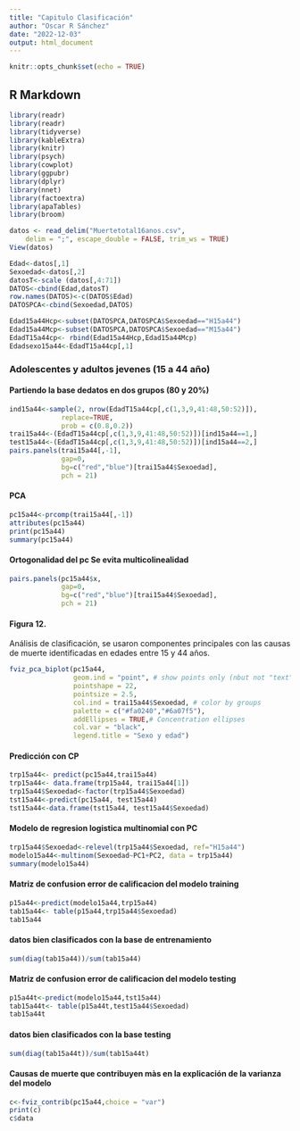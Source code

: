 ```yaml
---
title: "Capitulo Clasificación"
author: "Oscar R Sánchez"
date: "2022-12-03"
output: html_document
---
```


```r
knitr::opts_chunk$set(echo = TRUE)
```

## R Markdown

```r
library(readr)
library(readr)
library(tidyverse)
library(kableExtra)
library(knitr)
library(psych)
library(cowplot)
library(ggpubr)
library(dplyr)
library(nnet)
library(factoextra)
library(apaTables)
library(broom)
```

```r
datos <- read_delim("Muertetotal16anos.csv", 
    delim = ";", escape_double = FALSE, trim_ws = TRUE)
View(datos)
```



```r
Edad<-datos[,1]
Sexoedad<-datos[,2]
datosT<-scale (datos[,4:71])
DATOS<-cbind(Edad,datosT)
row.names(DATOS)<-c(DATOS$Edad)
DATOSPCA<-cbind(Sexoedad,DATOS)
```



```r
Edad15a44Hcp<-subset(DATOSPCA,DATOSPCA$Sexoedad=="H15a44")
Edad15a44Mcp<-subset(DATOSPCA,DATOSPCA$Sexoedad=="M15a44")
EdadT15a44cp<- rbind(Edad15a44Hcp,Edad15a44Mcp)
Edadsexo15a44<-EdadT15a44cp[,1]
```


### Adolescentes y adultos jevenes (15 a 44 año)
#### Partiendo la base dedatos en dos grupos (80 y 20%)
```r
ind15a44<-sample(2, nrow(EdadT15a44cp[,c(1,3,9,41:48,50:52)]),
             replace=TRUE,
             prob = c(0.8,0.2))
trai15a44<-(EdadT15a44cp[,c(1,3,9,41:48,50:52)])[ind15a44==1,]
test15a44<-(EdadT15a44cp[,c(1,3,9,41:48,50:52)])[ind15a44==2,]
pairs.panels(trai15a44[,-1],
             gap=0,
             bg=c("red","blue")[trai15a44$Sexoedad],
             pch = 21)
```

#### PCA

```r
pc15a44<-prcomp(trai15a44[,-1])
attributes(pc15a44)
print(pc15a44)
summary(pc15a44)
```

#### Ortogonalidad del pc Se evita multicolinealidad

```r
pairs.panels(pc15a44$x,
             gap=0,
             bg=c("red","blue")[trai15a44$Sexoedad],
             pch = 21)
```

#### Figura 12.
Análisis de clasificación, se usaron componentes principales con las causas de muerte identificadas en edades entre 15 y 44 años. 

```r
fviz_pca_biplot(pc15a44,
                geom.ind = "point", # show points only (nbut not "text")
                pointshape = 22,
                pointsize = 2.5,
                col.ind = trai15a44$Sexoedad, # color by groups
                palette = c("#fa0240","#6a07f5"), 
                addEllipses = TRUE,# Concentration ellipses
                col.var = "black",
                legend.title = "Sexo y edad")
```

#### Predicción con CP
```r
trp15a44<- predict(pc15a44,trai15a44)
trp15a44<- data.frame(trp15a44, trai15a44[1])
trp15a44$Sexoedad<-factor(trp15a44$Sexoedad)
tst15a44<-predict(pc15a44, test15a44)
tst15a44<-data.frame(tst15a44, test15a44$Sexoedad)
```

#### Modelo de regresion logistica multinomial con PC

```r
trp15a44$Sexoedad<-relevel(trp15a44$Sexoedad, ref="H15a44")
modelo15a44<-multinom(Sexoedad~PC1+PC2, data = trp15a44)
summary(modelo15a44)
```

#### Matriz de confusion error de calificacion del modelo training

```r
p15a44<-predict(modelo15a44,trp15a44)
tab15a44<- table(p15a44,trp15a44$Sexoedad)
tab15a44
```

#### datos bien clasificados con la base de entrenamiento

```r
sum(diag(tab15a44))/sum(tab15a44)
```

#### Matriz de confusion error de calificacion del modelo testing

```r
p15a44t<-predict(modelo15a44,tst15a44)
tab15a44t<- table(p15a44t,test15a44$Sexoedad)
tab15a44t
```

#### datos bien clasificados con la base  testing

```r
sum(diag(tab15a44t))/sum(tab15a44t)
```

#### Causas de muerte que contribuyen màs en la explicación de la varianza del modelo

```r
c<-fviz_contrib(pc15a44,choice = "var")
print(c)
c$data
```

